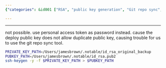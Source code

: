 ```yaml
---
{"categories": &id001 ["RSA", "public key generation", "Git repo sync", "deploying public keys", "duplicate prevention"], "category": "Security", "date": "2022-09-25 03:09:54", "description": "This article explains the process of generating a new public key using an RSA private key. It is important when deploying public keys to avoid duplicates, particularly when utilizing the Git repo sync tool.", "tags": *id001, "title": "generate publickey again with rsa private key"}

---
```


------
not possible. use personal access token as password instead.
cause the deploy public key does not allow duplicate public key, causing trouble for us to use the git repo sync tool.
```bash
PRIVATE_KEY_PATH=/Users/jamesbrown/.notable/id_rsa_original_backup
PUBKEY_PATH=/Users/jamesbrown/.notable/id_rsa.pub2
ssh-keygen -y -f $PRIVATE_KEY_PATH > $PUBKEY_PATH
```
